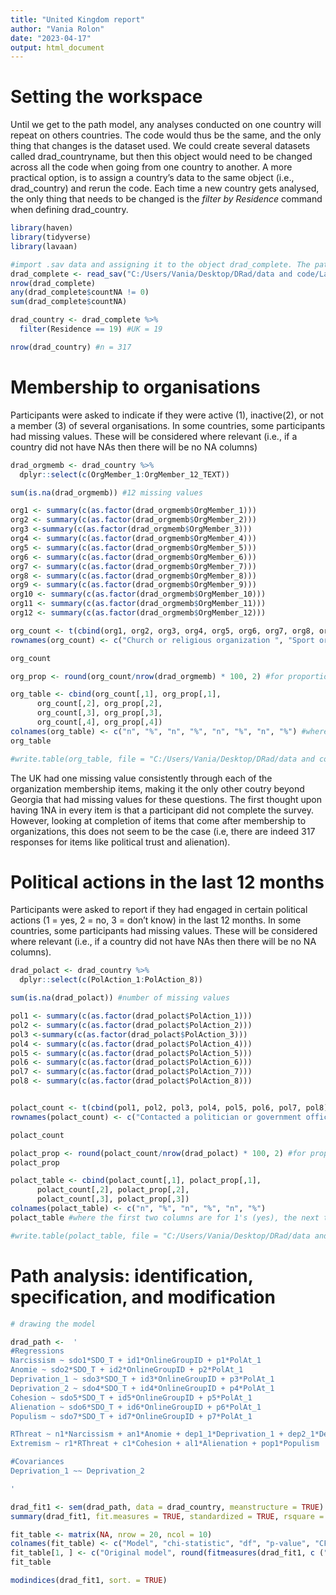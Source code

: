 ```yaml
---
title: "United Kingdom report"
author: "Vania Rolon"
date: "2023-04-17"
output: html_document
---
```


# Setting the workspace

Until we get to the path model, any analyses conducted on one country will repeat on others countries. The code would thus be the same, and the only thing that changes is the dataset used. We could create several datasets called drad_countryname, but then this object would need to be changed across all the code when going from one country to another. A more practical option, is to assign a country's data to the same object (i.e., drad_country) and rerun the code. Each time a new country gets analysed, the only thing that needs to be changed is the *filter by Residence* command when defining drad_country.

```r
library(haven)
library(tidyverse)
library(lavaan)

#import .sav data and assigning it to the object drad_complete. The path will vary from user to user, as everyone will have saved the cleaned data in different locations of their devices. Replace this path accordingly
drad_complete <- read_sav("C:/Users/Vania/Desktop/DRad/data and code/Last data cleaning/DRad FINAL completed responses 28-02-23.sav")
nrow(drad_complete)
any(drad_complete$countNA != 0)
sum(drad_complete$countNA)

drad_country <- drad_complete %>%
  filter(Residence == 19) #UK = 19

nrow(drad_country) #n = 317

```

# Membership to organisations

Participants were asked to indicate if they were active (1), inactive(2), or not a member (3) of several organisations. In some countries, some participants had missing values. These will be considered where relevant (i.e., if a country did not have NAs then there will be no NA columns)

```r
drad_orgmemb <- drad_country %>%
  dplyr::select(c(OrgMember_1:OrgMember_12_TEXT))

sum(is.na(drad_orgmemb)) #12 missing values

org1 <- summary(c(as.factor(drad_orgmemb$OrgMember_1)))
org2 <- summary(c(as.factor(drad_orgmemb$OrgMember_2)))
org3 <-summary(c(as.factor(drad_orgmemb$OrgMember_3)))
org4 <- summary(c(as.factor(drad_orgmemb$OrgMember_4)))
org5 <- summary(c(as.factor(drad_orgmemb$OrgMember_5)))
org6 <- summary(c(as.factor(drad_orgmemb$OrgMember_6)))
org7 <- summary(c(as.factor(drad_orgmemb$OrgMember_7)))
org8 <- summary(c(as.factor(drad_orgmemb$OrgMember_8)))
org9 <- summary(c(as.factor(drad_orgmemb$OrgMember_9)))
org10 <- summary(c(as.factor(drad_orgmemb$OrgMember_10)))
org11 <- summary(c(as.factor(drad_orgmemb$OrgMember_11)))
org12 <- summary(c(as.factor(drad_orgmemb$OrgMember_12)))

org_count <- t(cbind(org1, org2, org3, org4, org5, org6, org7, org8, org9, org10, org11, org12))
rownames(org_count) <- c("Church or religious organization ", "Sport or recreational organization", "Art, music or educational organization", "Labor union", "Political party", "Environmental organization", "Professional association", "Humanitarian or charitable organization", "Consumer organization", "Self-help group or mutual help group", "Women’s group", "Other organization ")

org_count

org_prop <- round(org_count/nrow(drad_orgmemb) * 100, 2) #for proportions

org_table <- cbind(org_count[,1], org_prop[,1],
      org_count[,2], org_prop[,2],
      org_count[,3], org_prop[,3],
      org_count[,4], org_prop[,4])
colnames(org_table) <- c("n", "%", "n", "%", "n", "%", "n", "%") #where order goes  Active, Inactive, Not a member, and NAs 
org_table

#write.table(org_table, file = "C:/Users/Vania/Desktop/DRad/data and code/R/DRad/tables/UK org membership.txt", sep = ",", quote = FALSE, row.names = TRUE)

```

The UK had one missing value consistently through each of the organization membership items, making it the only other coutry beyond Georgia that had missing values for these questions. The first thought upon having 1NA in every item is that a participant did not complete the survey. However, looking at completion of items that come after membership to organizations, this does not seem to be the case (i.e, there are indeed 317 responses for items like political trust and alienation).

# Political actions in the last 12 months

Participants were asked to report if they had engaged in certain political actions (1 = yes, 2 = no, 3 = don't know) in the last 12 months. In some countries, some participants had missing values. These will be considered where relevant (i.e., if a country did not have NAs then there will be no NA columns).

```r
drad_polact <- drad_country %>%
  dplyr::select(c(PolAction_1:PolAction_8))

sum(is.na(drad_polact)) #number of missing values

pol1 <- summary(c(as.factor(drad_polact$PolAction_1)))
pol2 <- summary(c(as.factor(drad_polact$PolAction_2)))
pol3 <-summary(c(as.factor(drad_polact$PolAction_3)))
pol4 <- summary(c(as.factor(drad_polact$PolAction_4)))
pol5 <- summary(c(as.factor(drad_polact$PolAction_5)))
pol6 <- summary(c(as.factor(drad_polact$PolAction_6)))
pol7 <- summary(c(as.factor(drad_polact$PolAction_7)))
pol8 <- summary(c(as.factor(drad_polact$PolAction_8)))


polact_count <- t(cbind(pol1, pol2, pol3, pol4, pol5, pol6, pol7, pol8))
rownames(polact_count) <- c("Contacted a politician or government official", "Worked in a political party or action group", "Worked in another ideological organization", "Displayed a campaign badge/sticker", "Signed a petition", "Took part in a lawful public demonstration", "Boycotted certain products", "Posted or shared anything about politics online")

polact_count

polact_prop <- round(polact_count/nrow(drad_polact) * 100, 2) #for proportions
polact_prop

polact_table <- cbind(polact_count[,1], polact_prop[,1],
      polact_count[,2], polact_prop[,2],
      polact_count[,3], polact_prop[,3])
colnames(polact_table) <- c("n", "%", "n", "%", "n", "%") 
polact_table #where the first two columns are for 1's (yes), the next two columns are 2's (no), there are NO 3's, and the last 2 columns are NAs

#write.table(polact_table, file = "C:/Users/Vania/Desktop/DRad/data and code/R/DRad/tables/UK political actions.txt", sep = ",", quote = FALSE, row.names = TRUE)
```

# Path analysis: identification, specification, and modification

```r
# drawing the model

drad_path <-  '
#Regressions
Narcissism ~ sdo1*SDO_T + id1*OnlineGroupID + p1*PolAt_1
Anomie ~ sdo2*SDO_T + id2*OnlineGroupID + p2*PolAt_1
Deprivation_1 ~ sdo3*SDO_T + id3*OnlineGroupID + p3*PolAt_1
Deprivation_2 ~ sdo4*SDO_T + id4*OnlineGroupID + p4*PolAt_1
Cohesion ~ sdo5*SDO_T + id5*OnlineGroupID + p5*PolAt_1
Alienation ~ sdo6*SDO_T + id6*OnlineGroupID + p6*PolAt_1
Populism ~ sdo7*SDO_T + id7*OnlineGroupID + p7*PolAt_1

RThreat ~ n1*Narcissism + an1*Anomie + dep1_1*Deprivation_1 + dep2_1*Deprivation_2
Extremism ~ r1*RThreat + c1*Cohesion + al1*Alienation + pop1*Populism

#Covariances
Deprivation_1 ~~ Deprivation_2

'

drad_fit1 <- sem(drad_path, data = drad_country, meanstructure = TRUE)
summary(drad_fit1, fit.measures = TRUE, standardized = TRUE, rsquare = TRUE) 

fit_table <- matrix(NA, nrow = 20, ncol = 10)
colnames(fit_table) <- c("Model", "chi-statistic", "df", "p-value", "CFI", "TLI", "RMSEA", "SRMR", "ANOVA", "p-value")
fit_table[1, ] <- c("Original model", round(fitmeasures(drad_fit1, c ("chisq", "df", "pvalue", "cfi", "tli", "rmsea", "srmr")), 4), "-", "-")
fit_table

modindices(drad_fit1, sort. = TRUE)

```

